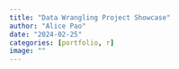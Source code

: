 ```yaml
---
title: "Data Wrangling Project Showcase"
author: "Alice Pao"
date: "2024-02-25"
categories: [portfolio, r]
image: ""
---
```

